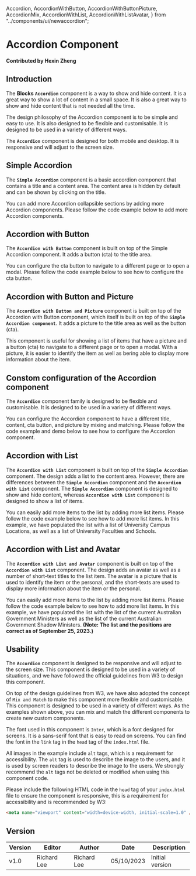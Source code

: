   Accordion,
  AccordionWithButton,
  AccordionWithButtonPicture,
  AccordionMix,
  AccordionWithList,
  AccordionWithListAvatar,
} from "../components/ui/newaccordion";

# Accordion Component

**Contributed by Hexin Zheng**

## Introduction

The **Blocks** **`Accordion`** component is a way to show and hide content. It is a great way to show a lot of content in a small space. It is also a great way to show and hide content that is not needed all the time.

The design philosophy of the Accordion component is to be simple and easy to use. It is also designed to be flexible and customisable. It is designed to be used in a variety of different ways.

The **`Accordion`** component is designed for both mobile and desktop. It is responsive and will adjust to the screen size.

## Simple Accordion

The **`Simple Accordion`** component is a basic accordion component that contains a title and a content area. The content area is hidden by default and can be shown by clicking on the title.

You can add more Accordion collapsible sections by adding more Accordion components. Please follow the code example below to add more Accordion components.

<Accordion />

## Accordion with Button

The **`Accordion with Button`** component is built on top of the Simple Accordion component. It adds a button (cta) to the title area.

You can configure the cta button to navigate to a different page or to open a modal. Please follow the code example below to see how to configure the cta button.

<AccordionWithButton />

## Accordion with Button and Picture

The **`Accordion with Button and Picture`** component is built on top of the Accordion with Button component, which itself is built on top of the **`Simple Accordion component`**. It adds a picture to the title area as well as the button (cta).

This component is useful for showing a list of items that have a picture and a button (cta) to navigate to a different page or to open a modal. With a picture, it is easier to identify the item as well as bering able to display more information about the item.

<AccordionWithButtonPicture />

## Constom configuration of the Accordion component

The **`Accordion`** component family is designed to be flexible and customisable. It is designed to be used in a variety of different ways.

You can configure the Accordion component to have a different title, content, cta button, and picture by mixing and matching. Please follow the code example and demo below to see how to configure the Accordion component.

<AccordionMix />

## Accordion with List

The **`Accordion with List`** component is built on top of the **`Simple Accordion`** component. The design adds a list to the content area. However, there are differences between the **`Simple Accordion`** component and the **`Accordion with List`** component. The **`Simple Accordion`** component is designed to show and hide content, whereas **`Accordion with List`** component is designed to show a list of items.

You can easily add more items to the list by adding more list items. Please follow the code example below to see how to add more list items. In this example, we have populated the list with a list of University Campus Locations, as well as a list of University Faculties and Schools.

<AccordionWithList />

## Accordion with List and Avatar

The **`Accordion with List and Avatar`** component is built on top of the **`Accordion with List`** component. The design adds an avatar as well as a number of short-text titles to the list item. The avatar is a picture that is used to identify the item or the personal, and the short-texts are used to display more information about the item or the personal.

You can easily add more items to the list by adding more list items. Please follow the code example below to see how to add more list items. In this example, we have populated the list with the list of the current Australian Government Ministers as well as the list of the current Australian Government Shadow Ministers. **(Note: The list and the positions are correct as of September 25, 2023.)**

<AccordionWithListAvatar />

## Usability

The **`Accordion`** component is designed to be responsive and will adjust to the screen size. This component is designed to be used in a variety of situations, and we have followed the official guidelines from W3 to design this component.

On top of the design guidelines from W3, we have also adopted the concept of `Mix and Match` to make this component more flexible and customisable. This component is designed to be used in a variety of different ways. As the examples shown above, you can mix and match the different components to create new custom components.

The font used in this component is `Inter`, which is a font designed for screens. It is a sans-serif font that is easy to read on screens. You can find the font in the `link` tag in the `head` tag of the `index.html` file.

All images in the example include `alt` tags, which is a requirement for accessibility. The `alt` tag is used to describe the image to the users, and it is used by screen readers to describe the image to the users. We strongly recommend the `alt` tags not be deleted or modified when using this component code.

Please include the following HTML code in the `head` tag of your `index.html` file to ensure the component is responsive, this is a requirement for accessibility and is recommended by W3:

```html
<meta name="viewport" content="width=device-width, initial-scale=1.0" />
```

## Version

| Version | Editor      | Author      | Date       | Description     |
| ------- | ----------- | ----------- | ---------- | --------------- |
| v1.0    | Richard Lee | Richard Lee | 05/10/2023 | Initial version |
